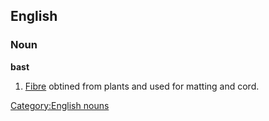 ==English==

===Noun===
'''bast'''
# [[Fibre]] obtined from plants and used for matting and cord.

[[Category:English nouns]]